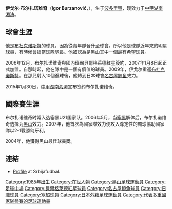 {{Football player infobox
| playername= 布尔扎诺维奇
| image = 
| fullname = Igor Burzanović
| nickname = Burzo 
| dateofbirth = {{Birth date and age|1985|8|25}}
| cityofbirth = [[波多里察|波多里察]]
| countryofbirth = [[南斯拉夫|南斯拉夫]]
| height = {{height|m=1.78}}
| currentclub  = [[湖南湘涛|湖南湘涛]]
| clubnumber = 
| position = [[攻擊中場|攻擊中場]]
| youthyears =1995-01
| youthclubs =[[布杜克诺斯特足球俱乐部|布杜克诺斯特]]
| years = 1998-06<br>2007-09<br/>2009<br/>2009-2011<br/>2013<br/>2014<br/>2015-
| clubs = [[布杜克诺斯特足球俱乐部|布杜克诺斯特]]<br/>[[貝爾格萊德紅星|貝爾格萊德紅星]]<br/>→ [[布杜克诺斯特足球俱乐部|布杜克诺斯特]](借用)<br/>[[名古屋鲸鱼|名古屋鲸鱼]]<br/>[[布杜克诺斯特足球俱乐部|布杜克诺斯特]]<br/>[[巴甫洛达尔额尔齐斯足球俱乐部|巴甫洛达尔额尔齐斯]]<br/>[[湖南湘涛足球俱乐部|湖南湘涛]]
| caps(goals) =122 {{0}}(62)<br/>{{0}}48 {{0}}(11)<br/>{{0}}15 {{0}}(10)<br/>{{0}}62 {{0}}(10)<br/>{{0}}12 {{0}}(2)<br/>{{0}}26 {{0}}(4)
| nationalyears = <br/>2007-2008
| nationalteam = [[塞爾維亞21歲以下國家足球隊|塞黑U21]]<br/>[[蒙特內哥羅國家足球隊|黑山]]
| nationalcaps(goals) = <br/>{{0}}{{0}}8 {{0}}{{0}}(2)
| pcupdate = 4 February 2010
| ntupdate = 4 February 2010
}}

'''伊戈尔·布尔扎诺维奇'''（'''Igor Burzanović'''，{{bd|1978年|2月12日|catidx=Igor Burzanović}}），生于[[波多里察|波多里察]]，现效力于[[中甲|中甲]][[湖南湘涛|湖南湘涛]]。

==球會生涯==

他是[[布杜克诺斯特足球俱乐部|布杜克诺斯特]]的球員，因為從青年隊晉升至球會。所以他是球隊近年來的明星球員，有時候會擔當球隊隊長。他被認為是黑山其中一個最有希望球員。

2006年12月，布尔扎诺维奇與國內班霸貝爾格萊德紅星簽約，2007年1月8日起正式加盟。自那時起，他在隊中是一個有價值的球員。2009年，伊戈尔重返[[布杜克诺斯特足球俱乐部|布杜克诺斯特]]。在那兒射入10個進球後，他轉到日本球會[[名古屋鲸鱼|名古屋鲸鱼]]效力。

2015年1月30日，[[中甲|中甲]][[湖南湘涛|湖南湘涛]]宣布签约布尔扎诺维奇。

==國際賽生涯==

布尔扎诺维奇时常入选塞黑U21国家队。2006年5月，当[[塞黑|塞黑]]解体后，布尔扎诺维奇选择为[[黑山|黑山]]效力。2007年，他首次為國家隊效力便攻入尊定性的罰球協助國家隊以2-1戰勝匈牙利。

2004年，他獲得黑山最佳球員獎。

==連結==
* [http://www.srbijafudbal.net/crzvezda/burzanovic.htm Profile] {{Wayback|url=http://www.srbijafudbal.net/crzvezda/burzanovic.htm |date=20120529095231 }} at Srbijafudbal.


{{2015年中甲分类名单湖南}}

{{DEFAULTSORT:Burzanovic, Igor}}
[[Category:1985年出生|Category:1985年出生]]
[[Category:在世人物|Category:在世人物]]
[[Category:黑山足球運動員|Category:黑山足球運動員]]
[[Category:足球中場|Category:足球中場]]
[[Category:貝爾格萊德紅星球員|Category:貝爾格萊德紅星球員]]
[[Category:名古屋鯨魚球員|Category:名古屋鯨魚球員]]
[[Category:日職球員|Category:日職球員]]
[[Category:塞超球員|Category:塞超球員]]
[[Category:日本外籍足球運動員|Category:日本外籍足球運動員]]
[[Category:代表多重國家隊參賽的足球運動員|Category:代表多重國家隊參賽的足球運動員]]